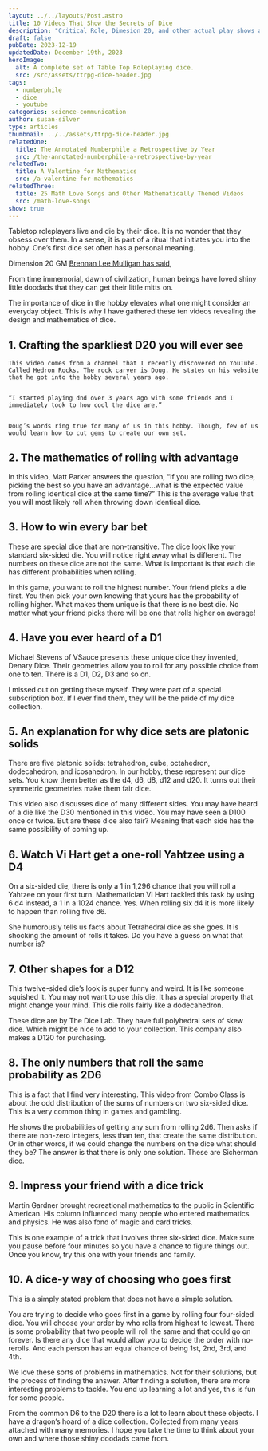 ```yaml
---
layout: ../../layouts/Post.astro
title: 10 Videos That Show the Secrets of Dice
description: "Critical Role, Dimesion 20, and other actual play shows all show the power of dice. Here are their secrets. "
draft: false
pubDate: 2023-12-19
updatedDate: December 19th, 2023
heroImage:
  alt: A complete set of Table Top Roleplaying dice.
  src: /src/assets/ttrpg-dice-header.jpg
tags:
  - numberphile
  - dice
  - youtube
categories: science-communication
author: susan-silver
type: articles
thumbnail: ../../assets/ttrpg-dice-header.jpg
relatedOne:
  title: The Annotated Numberphile a Retrospective by Year
  src: /the-annotated-numberphile-a-retrospective-by-year
relatedTwo:
  title: A Valentine for Mathematics
  src: /a-valentine-for-mathematics
relatedThree:
  title: 25 Math Love Songs and Other Mathematically Themed Videos
  src: /math-love-songs
show: true
---
```



Tabletop roleplayers live and die by their dice. It is no wonder that they obsess over them. In a sense, it is part of a ritual that initiates you into the hobby. One’s first dice set often has a personal meaning. 

Dimension 20 GM [Brennan Lee Mulligan has said](https://youtu.be/Tek7OHPKeHE?si=1crg-uUIeZ1fFTT-), 


<RegBlockquote show cite="Brennan Lee Mulligan">
From time immemorial, dawn of civilization, human beings have loved shiny little doodads that they can get their little mitts on.
</RegBlockquote>

The importance of dice in the hobby elevates what one might consider an everyday object. This is why I have gathered these ten videos revealing the design and mathematics of dice. 



<a name="CraftingthesparkliestD20youwilleversee"></a>
## 1. Crafting the sparkliest D20 you will ever see 

<YouTube id="https://www.youtube.com/watch?v=-dr5BkmvgkE" />

   

    This video comes from a channel that I recently discovered on YouTube. Called Hedron Rocks. The rock carver is Doug. He states on his website that he got into the hobby several years ago. 


    “I started playing dnd over 3 years ago with some friends and I immediately took to how cool the dice are.”


    Doug’s words ring true for many of us in this hobby. Though, few of us would learn how to cut gems to create our own set.


<a name="Themathematicsofrollingwithadvantage"></a>
## 2. The mathematics of rolling with advantage

 <YouTube id="https://www.youtube.com/watch?v=X_DdGRjtwAo" />


In this video, Matt Parker answers the question, “If you are rolling two dice, picking the best so you have an advantage…what is the expected value from rolling identical dice at the same time?” This is the average value that you will most likely roll when throwing down identical dice. 


<a name="Howtowineverybarbet"></a>
## 3. How to win every bar bet
 <YouTube id="https://www.youtube.com/watch?v=u4XNL-uo520" />


These are special dice that are non-transitive. The dice look like your standard six-sided die. You will notice right away what is different. The numbers on these dice are not the same. What is important is that each die has different probabilities when rolling.

In this game, you want to roll the highest number. Your friend picks a die first. You then pick your own knowing that yours has the probability of rolling higher. What makes them unique is that there is no best die. No matter what your friend picks there will be one that rolls higher on average! 


<a name="HaveyoueverheardofaD1"></a>
## 4. Have you ever heard of a D1
 <YouTube id="https://youtu.be/erAuinBotBQ?si=pfCdfRQ2NwXOgL5O" />


Michael Stevens of VSauce presents these unique dice they invented, Denary Dice. Their geometries allow you to roll for any possible choice from one to ten. There is a D1, D2, D3 and so on.

I missed out on getting these myself. They were part of a special subscription box. If I ever find them, they will be the pride of my dice collection.


<a name="Anexplanationforwhydicesetsareplatonicsolids"></a>
## 5. An explanation for why dice sets are platonic solids
 <YouTube id="https://www.youtube.com/watch?v=G7zT9MljJ3Y" />


There are five platonic solids: tetrahedron, cube, octahedron, dodecahedron, and icosahedron. In our hobby, these represent our dice sets. You know them better as the d4, d6, d8, d12 and d20. It turns out their symmetric geometries make them fair dice.

This video also discusses dice of many different sides. You may have heard of a die like the D30 mentioned in this video. You may have seen a D100 once or twice. But are these dice also fair? Meaning that each side has the same possibility of coming up.


<a name="WatchViHartgetaonerollYahtzeeusingaD4"></a>
## 6. Watch Vi Hart get a one-roll Yahtzee using a D4
<YouTube id="https://www.youtube.com/watch?v=fwD98HiQSJc" />


On a six-sided die, there is only a 1 in 1,296 chance that you will roll a Yahtzee on your first turn. Mathematician Vi Hart tackled this task by using 6 d4 instead, a 1 in a 1024 chance. Yes. When rolling six d4 it is more likely to happen than rolling five d6.

She humorously tells us facts about Tetrahedral dice as she goes. It is shocking the amount of rolls it takes. Do you have a guess on what that number is?


<a name="OthershapesforaD12"></a>
## 7. Other shapes for a D12
<YouTube id="https://www.youtube.com/watch?v=-Of8iqfT0JE" />


This twelve-sided die’s look is super funny and weird. It is like someone squished it. You may not want to use this die. It has a special property that might change your mind. This die rolls fairly like a dodecahedron.

These dice are by The Dice Lab. They have full polyhedral sets of skew dice. Which might be nice to add to your collection. This company also makes a D120 for purchasing. 


<a name="Theonlynumbersthatrollthesameprobabilityas2D6"></a>
## 8. The only numbers that roll the same probability as 2D6
<YouTube id="https://youtu.be/WrLZsnQ9uHk?si=QPmkXFAFYRXVYfOQ" />


This is a fact that I find very interesting. This video from Combo Class is about the odd distribution of the sums of numbers on two six-sided dice. This is a very common thing in games and gambling. 

He shows the probabilities of getting any sum from rolling 2d6. Then asks if there are non-zero integers, less than ten, that create the same distribution. Or in other words, if we could change the numbers on the dice what should they be? The answer is that there is only one solution. These are Sicherman dice. 


<a name="Impressyourfriendwithadicetrick"></a>
## 9. Impress your friend with a dice trick
<YouTube id="https://www.youtube.com/watch?v=27qhUZbHKao" />


Martin Gardner brought recreational mathematics to the public in Scientific American. His column influenced many people who entered mathematics and physics. He was also fond of magic and card tricks. 

This is one example of a trick that involves three six-sided dice. Make sure you pause before four minutes so you have a chance to figure things out. Once you know, try this one with your friends and family. 


<a name="Adiceywayofchoosingwhogoesfirst"></a>
## 10. A dice-y way of choosing who goes first
<YouTube id="https://youtu.be/5q32heFz1bs?si=nj5KZOcOicgb7X5c" />
	

This is a simply stated problem that does not have a simple solution. 

You are trying to decide who goes first in a game by rolling four four-sided dice. You will choose your order by who rolls from highest to lowest. There is some probability that two people will roll the same and that could go on forever. Is there any dice that would allow you to decide the order with no-rerolls. And each person has an equal chance of being 1st, 2nd, 3rd, and 4th.

We love these sorts of problems in mathematics. Not for their solutions, but the process of finding the answer. After finding a solution, there are more interesting problems to tackle. You end up learning a lot and yes, this is fun for some people.  

From the common D6 to the D20 there is a lot to learn about these objects. I have a dragon’s hoard of a dice collection. Collected from many years attached with many memories. I hope you take the time to think about your own and where those shiny doodads came from. 


